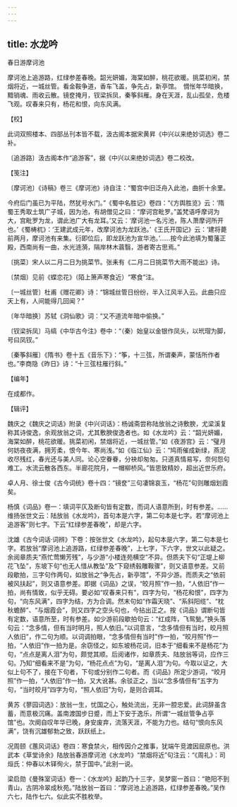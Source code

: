 ```yaml
---
---
---
```

title: 水龙吟
---



春日游摩诃池





摩诃池上追游路，红绿参差春晚。韶光妍媚，海棠如醉，桃花欲暖。挑菜初闲，禁烟将近，一城丝管。看金鞍争道，香车飞盖，争先占，新亭馆。　惆怅年华暗换，黯销魂、雨收云散。镜奁掩月，钗梁拆凤，秦筝斜雁。身在天涯，乱山孤垒，危楼飞观。叹春来只有，杨花和恨，向东风满。

【校】

此词双照楼本、四部丛刊本皆不载，汲古阁本据宋黄昇《中兴以来绝妙词选》卷二补。

〔追游路〕汲古阁本作“追游客”，据《中兴以来绝妙词选》卷二校改。

【笺注】

〔摩诃池〕《诗稿》卷三《摩诃池》诗自注：“蜀宫中旧泛舟入此池，曲折十余里。

今府后门虽已为平陆，然犹号水门。”《蜀中名胜记》卷四：“《方舆胜览》云：‘隋蜀王秀取土筑广子城，因为池，有胡僧见之曰：“摩诃宫毗罗。”盖梵语呼摩诃为大，宫毗罗为龙，谓此池广大有龙耳。’又云：‘摩诃池一名污池，陈人萧摩诃所开也。’《蜀梼杌》：‘王建武成元年，改摩诃池为龙跃池。’《王氏开国记》云：‘建将薨前两月，摩诃池有来集。衍即位后，即龙跃池为宣华池。’……按今此池填为蜀藩正殿，西南尚有一曲，水光涟漪，隔岸林木蓊翳，游者寄古思焉。”

〔挑菜〕宋人以二月二日为挑菜节。张耒有《二月二日挑菜节大雨不能出》诗。

〔禁烟〕见前《蝶恋花》（陌上箫声寒食近）“寒食”注。

〔一城丝管〕杜甫《赠花卿》诗：“锦城丝管日纷纷，半入江风半入云。此曲只应天上有，人间能得几回闻？”

〔年华暗换〕苏轼《洞仙歌》词：“又不道流年暗中偷换。”

〔钗梁拆凤〕马缟《中华古今注》卷中：“（秦）始皇以金银作凤头，以玳瑁为脚，号曰凤钗。”

〔秦筝斜雁〕《隋书》卷十五《音乐下》：“筝，十三弦，所谓秦声，蒙恬所作者也。”李商隐《昨日》诗：“十三弦柱雁行斜。”

【编年】

在成都作。

【辑评】

魏庆之《魏庆之词话》附录《中兴词话》：杨诚斋尝称陆放翁之诗敷腴，尤梁溪复称其诗俊逸，余观放翁之词，尤其敷腴俊逸者也。如《水龙吟》云：“韶光妍媚，海棠如醉，桃花欲暖。挑菜初闲，禁烟将近，一城丝管。”如《夜游宫》云：“璧月何妨夜夜满，拥芳柔，恨今年、寒尚浅。”如《临江仙》云：“鸠雨催成新绿，燕泥收尽残红，春光还与美人同。论心空眷眷，分袂却匆匆。只道真情易写，奈何怨句难工。水流云散各西东。半廊花院月，一帽柳桥风。”皆思致精妙，超出近世乐府。

卓人月、徐士俊《古今词统》卷十四：“镜奁”三句凄锦哀玉，“杨花”句则雕烟划霞矣。

杨慎《词品》卷一：填词平仄及断句皆有定数，而词人语意所到，时有参差。……维扬张世文云：陆放翁《水龙吟》，首句本是六字，第二句本是七字。若“摩诃池上追游客”则七字。下云“红绿参差春晚”，却是六字。

沈雄《古今词话·词辨》下卷：按张世文《水龙吟》，起句本是六字，第二句本是七字。若放翁“摩诃池上追游路，红绿参差春晚”，上七字，下六字，世文以此疑之。余阅章质夫“燕忙莺懒芳残”，与少游“小楼连苑横空”不异。但质夫下句“正堤上柳花飞坠”，东坡下句“也无人惜从教坠”及“下窥绣毂雕鞍骤”，则又语意参差。又前段歇拍，三字句作两句，如放翁之“争先占，新亭馆”，不异少游。而质夫之“依前被风扶起”，则又语意参差。即据《词品》之误，“皎月照”作一拍，“人依旧”作一拍，尚有情致，似乎无碍。要必如“叹春来只有”，四字为句，“杨花和恨”，四字为句，“向东风满”，四字为结，方为合调。然末句如“作霜天晓”、“系斜阳缆”、“枕秋蟾醉”、“与烟霞会”，则又四字之空头句也，今拈出正之。按《词品》谓断句皆有定数，语意所至，时有参差。如少游前段歇拍句云：“红成阵，飞鸳甃。”换头落句云：“念多情，但有当时明月，照人依旧。”以词意言，“念多情但有当时，皎月照人依旧”，作二句为顺。以词调拍眼，“念多情但有当时”作一拍，“皎月照”作一拍，“人依旧”作一拍为是。余窃怪之，如东坡杨花词，旧本于“细看来不是杨花”为句，“点点是离人泪”为句，颇觉其顺。后阅诸作，如章质夫、陆放翁等词，应作三句。乃知“细看来不是”为句，“杨花点点”为句，“是离人泪”为句。今取以证之，大似上句不了，接在下句者，下句或分别作二句者。而《词品》所定少游词，“皎月照”作一拍，“人依旧”作一拍，又大讹甚。余驳正之，当以“念多情但有”五字为句，“当时皎月”四字为句，“照人依旧”为句，是则合调耳。

黄苏《蓼园词选》：放翁一生，忧国之心，触处流出，无非一腔忠爱。此词辞虽含蓄，而意极沉痛。盖南渡国步日蹙，而上下安于逸乐，所谓“一城丝管争占亭馆”也。次阕自叹年华已晚，身安废弃，流落天涯，不能为力也。结句“恨向东风满”，饶有沉雄郁勃之致，跃跃纸上。

况周颐《蕙风词话》卷四：寒食禁火，相传因介之推事，犹端午竞渡因屈原也。洪武本《草堂诗余》陆放翁春游摩诃池《水龙吟》“禁烟将近”句注云：“《周礼》：司烜氏：仲春以木铎徇火，禁于国中。”此别一说。

梁启勋《曼殊室词话》卷一：《水龙吟》起韵乃十三字，吴梦窗一首曰：“艳阳不到青山，古阴冷翠成秋苑。”陆放翁一首曰：“摩诃池上追游路，红绿参差春晚。”吴作六七，陆作七六。似此实不胜枚举。